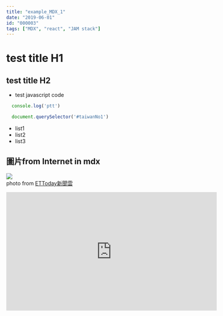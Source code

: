 ```yaml
---
title: "example_MDX_1"
date: "2019-06-01"
id: "000003"
tags: ["MDX", "react", "JAM stack"]
---
```


# test title H1
## test title H2

- test javascript code
``` javascript
  console.log('ptt')

  document.querySelector('#taiwanNo1')
```

- list1
- list2
- list3

## 圖片from Internet in mdx
![](https://cdn2.ettoday.net/images/1338/1338728.jpg)  
photo from [ETToday新聞雲](https://www.ettoday.net/dalemon/post/22278)

<iframe width="560" height="315" src="https://www.youtube.com/embed/eVRXjoZfuls" frameborder="0" allow="autoplay; encrypted-media" allowfullscreen></iframe>


<MainContent />